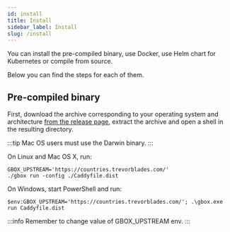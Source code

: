 ```yaml
---
id: install
title: Install
sidebar_label: Install
slug: /install
---
```


You can install the pre-compiled binary, use Docker, use Helm chart for Kubernetes or compile from source.

Below you can find the steps for each of them.

Pre-compiled binary
-------------------

First, download the archive corresponding to your operating system and architecture [from the release page](https://github.com/gbox-proxy/gbox/releases), extract the archive and open a shell in the resulting directory.

:::tip
Mac OS users must use the Darwin binary.
:::

On Linux and Mac OS X, run:

```shell
GBOX_UPSTREAM='https://countries.trevorblades.com/'
./gbox run -config ./Caddyfile.dist
```

On Windows, start PowerShell and run:

```shell
$env:GBOX_UPSTREAM='https://countries.trevorblades.com/'; .\gbox.exe run Caddyfile.dist
```

:::info
Remember to change value of GBOX_UPSTREAM env.
:::
